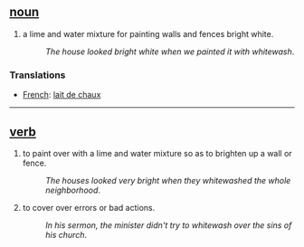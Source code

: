 == [[noun]] ==

# a lime and water mixture for painting walls and fences bright white.
#:''The house looked bright white when we painted it with whitewash''.

=== Translations ===
*[[French]]: [[lait de chaux]]

----

== [[verb]] ==
# to paint over with a lime and water mixture so as to brighten up a wall or fence.
#:''The houses looked very bright when they whitewashed the whole neighborhood''.
# to cover over errors or bad actions.
#:''In his sermon, the minister didn't try to whitewash over the sins of his church''.